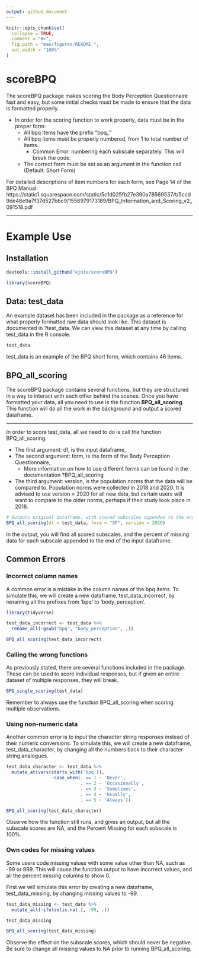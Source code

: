 ```yaml
---
output: github_document
---
```


<!-- README.md is generated from README.Rmd. Please edit that file -->

```r
knitr::opts_chunk$set(
  collapse = TRUE,
  comment = "#>",
  fig.path = "man/figures/README-",
  out.width = "100%"
)
```

# scoreBPQ

<!-- badges: start -->
<!-- badges: end -->



The scoreBPQ package makes scoring the Body Perception Questionnaire fast and easy, but some initial checks must be made to ensure that the data is formatted properly.

* In order for the scoring function to work properly, data must be in the proper form:
    * All bpq items have the prefix "bpq_"
    * All bpq items must be properly numbered, from 1 to total number of items. 
      * Common Error: numbering each subscale separately. This will break the code.
    * The correct form must be set as an argument in the function call (Default: Short Form)
    
For detailed descriptions of item numbers for each form, see Page 14 of the BPQ Manual: https://static1.squarespace.com/static/5c1d025fb27e390a78569537/t/5ccd9de46e9a7f37d527bbc9/1556979173189/BPQ_Information_and_Scoring_v2_091518.pdf

---

# Example Use

## Installation
```r
devtools::install_github("ejnix/scoreBPQ")
```



```r
library(scoreBPQ)
```

## Data: test_data
An example dataset has been included in the package as a reference for what properly formatted raw data should look like. This dataset is documented in ?test_data. We can view this dataset at any time by calling test_data in the R console.
```r
test_data
```


test_data is an example of the BPQ short form, which contains 46 items. 

## BPQ_all_scoring

The scoreBPQ package contains several functions, but they are structured in a way to interact with each other behind the scenes. Once you have formatted your data, all you need to use is the function **BPQ_all_scoring**. This function will do all the work in the background and output a scored dataframe.

---

In order to score test_data, all we need to do is call the function BPQ_all_scoring. 

* The first argument: df, is the input dataframe, 
* The second argument: form, is the form of the Body Perception Questionnaire, 
    * More information on how to use different forms can be found in the documentation ?BPQ_all_scoring
* The third argument: version, is the population norms that the data will be compared to. Population norms were collected in 2018 and 2020. It is advised to use version = 2020 for all new data, but certain users will want to compare to the older norms, perhaps if their study took place in 2018.
```r

# Outputs original dataframe, with scored subscales appended to the end of the dataframe.
BPQ_all_scoring(df = test_data, form = "SF", version = 2020)


```

In the output, you will find all scored subscales, and the percent of missing data for each subscale appended to the end of the input dataframe.


## Common Errors
### Incorrect column names
A common error is a mistake in the column names of the bpq items. To simulate this, we will create a new dataframe, test_data_incorrect, by renaming all the prefixes from 'bpq' to 'body_perception'.
```r
library(tidyverse)
```


```r
test_data_incorrect <- test_data %>% 
  rename_all(~gsub("bpq", "body_perception", .))
```


```r
BPQ_all_scoring(test_data_incorrect)
```


### Calling the wrong functions
As previously stated, there are several functions included in the package. These can be used to score individual responses, but if given an entire dataset of multiple responses, they will break.
```r
BPQ_single_scoring(test_data)
```

Remember to always use the function BPQ_all_scoring when scoring multiple observations.


### Using non-numeric data
Another common error is to input the character string responses instead of their numeric conversions. To simulate this, we will create a new dataframe, test_data_character, by changing all the numbers back to their character string analogues.
```r
test_data_character <- test_data %>% 
  mutate_at(vars(starts_with('bpq')),
                 ~case_when(. == 1 ~ 'Never',
                            . == 2 ~ 'Occasionally',
                            . == 3 ~ 'Sometimes',
                            . == 4 ~ 'Usually',
                            . == 5 ~ 'Always'))
```

```r
BPQ_all_scoring(test_data_character)

```

Observe how the function still runs, and gives an output, but all the subscale scores are NA, and the Percent Missing for each subscale is 100%. 


### Own codes for missing values
Some users code missing values with some value other than NA, such as -99 or 999. This will cause the function output to have incorrect values, and all the percent missing columns to show 0.

First we will simulate this error by creating a new dataframe, test_data_missing, by changing missing values to -99.
```r
test_data_missing <- test_data %>% 
  mutate_all(~ifelse(is.na(.), -99, .))

test_data_missing
```


```r
BPQ_all_scoring(test_data_missing)
```

Observe the effect on the subscale scores, which should never be negative. Be sure to change all missing values to NA prior to running BPQ_all_scoring.


